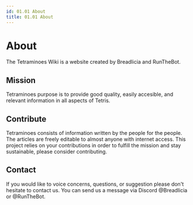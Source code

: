 ```yaml
---
id: 01.01 About
title: 01.01 About
---
```


# About

The Tetraminoes Wiki is a website created by Breadlicia and RunTheBot.

## Mission

Tetraminoes purpose is to provide good quality, easily accesible, and relevant information in all aspects of Tetris.

## Contribute

Tetraminoes consists of information written by the people for the people. The articles are freely editable to almost anyone with internet access. This project relies on your contributions in order to fulfill the mission and stay sustainable, please consider contributing.

## Contact

If you would like to voice concerns, questions, or suggestion please don't hesitate to contact us. You can send us a message via Discord @Breadlicia or @RunTheBot.
